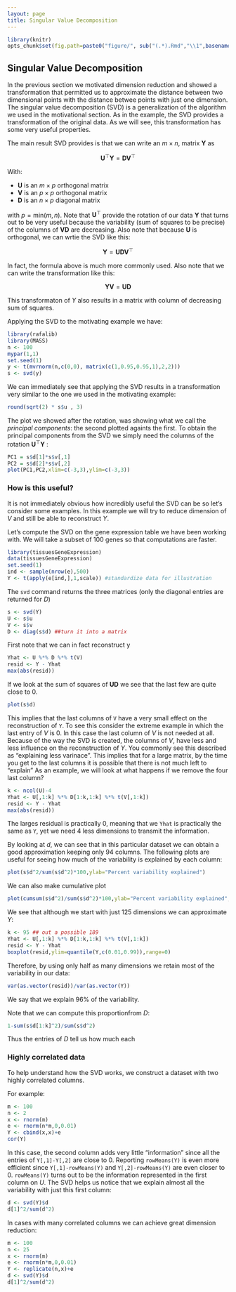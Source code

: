 ```yaml
---
layout: page
title: Singular Value Decomposition
---
```


```r
library(knitr)
opts_chunk$set(fig.path=paste0("figure/", sub("(.*).Rmd","\\1",basename(knitr:::knit_concord$get('infile'))), "-"))
```

## Singular Value Decomposition

In the previous section we motivated dimension reduction and showed a transformation that permitted us to approximate the distance between two dimensional points with the distance betwee points with just one dimension. The singular value decomposition (SVD) is a generalization of the algorithm we used in the motivational section. As in the example, the SVD provides a transformation of the original data. As we will see, this transformation has some very useful properties. 

The main result SVD provides is that we can write an $m \times n$, matrix $\mathbf{Y}$ as

$$\mathbf{U}^\top\mathbf{Y} = \mathbf{DV}^\top$$

With:

* $\mathbf{U}$ is an $m \times p$ orthogonal matrix
* $\mathbf{V}$ is an $p \times p$ orthogonal matrix
* $\mathbf{D}$ is an $n \times p$ diagonal matrix 

with $p=\mbox{min}(m,n)$. Note that $\mathbf{U}^\top$ provide the rotation of our data $\mathbf{Y}$ that turns out to be very useful because the variability (sum of squares to be precise) of the columns of $\mathbf{VD}$ are decreasing.
Also note that because $\mathbf{U}$ is orthogonal, we can wrtie the SVD like this: 

$$\mathbf{Y} = \mathbf{UDV}^\top$$

In fact, the formula above is much more commonly used. Also note that we can write the transformation like this:

$$\mathbf{YV} = \mathbf{UD}$$

This transformaton of $Y$ also results in a matrix with column of decreasing sum of squares.


Applying the SVD to the motivating example we have:

```r
library(rafalib)
library(MASS)
n <- 100
mypar(1,1)
set.seed(1)
y <- t(mvrnorm(n,c(0,0), matrix(c(1,0.95,0.95,1),2,2)))
s <- svd(y)
```

We can immediately see that applying the SVD results in a transformation very similar to the one we used in the motivating example:
```r
round(sqrt(2) * s$u , 3)
```

The plot we showed after the rotation, was showing what we call the _principal components_: the second plotted againts the first. To obtain the principal components from the SVD we simply need the columns of the rotation $\mathbf{U}^\top\mathbf{Y}$ :

```r
PC1 = s$d[1]*s$v[,1]
PC2 = s$d[2]*s$v[,2]
plot(PC1,PC2,xlim=c(-3,3),ylim=c(-3,3))
```


### How is this useful?

It is not immediately obvious how incredibly useful the SVD can be so let's consider some examples. In this example we will try to reduce dimension of $V$ and still be able to reconstruct $Y$.

Let's compute the SVD on the gene expression table we have been working with. We will take a subset of 100 genes so that computations are faster.
```r
library(tissuesGeneExpression)
data(tissuesGeneExpression)
set.seed(1)
ind <- sample(nrow(e),500) 
Y <- t(apply(e[ind,],1,scale)) #standardize data for illustration
```

The `svd` command returns the three matrices (only the diagonal entries are returned for $D$)
```r
s <- svd(Y)
U <- s$u
V <- s$v
D <- diag(s$d) ##turn it into a matrix
```

First note that we can in fact reconstruct y

```r
Yhat <- U %*% D %*% t(V)
resid <- Y - Yhat
max(abs(resid))
```

If we look at the sum of squares of $\mathbf{UD}$ we see that the last few are quite close to 0.  

```r
plot(s$d)
```

This implies that the last columns of `V` have a very small effect on the reconstruction of `Y`. To see this consider the extreme example in which the last entry of $V$ is 0. In this case the last column of $V$ is not needed at all. Because of the way the SVD is created, the columns of $V$, have less and less influence on the reconstruction of $Y$. You commonly see this described as "explaining less varinace". This implies that for a large matrix, by the time you get to the last columns it is possible that there is not much left to "explain" As an example, we will look at what happens if we remove the four last column?

```r
k <- ncol(U)-4
Yhat <- U[,1:k] %*% D[1:k,1:k] %*% t(V[,1:k])
resid <- Y - Yhat 
max(abs(resid))
```

The larges residual is practically 0, meaning that we `Yhat` is practically the same as `Y`, yet we need 4 less dimensions to transmit the information.

By looking at $d$, we can see that in this particular dataset we can obtain a good approximation keeping only 94 columns. The following plots are useful for seeing how much of the variability is explained by each column:

```r
plot(s$d^2/sum(s$d^2)*100,ylab="Percent variability explained")
```

We can also make cumulative plot

```r
plot(cumsum(s$d^2)/sum(s$d^2)*100,ylab="Percent variability explained",ylim=c(0,100),type="l")
```

We see that although we start with just 125 dimensions we can approximate $Y$:

```r
k <- 95 ## out a possible 189
Yhat <- U[,1:k] %*% D[1:k,1:k] %*% t(V[,1:k])
resid <- Y - Yhat
boxplot(resid,ylim=quantile(Y,c(0.01,0.99)),range=0)
```

Therefore, by using only half as many dimensions we retain most of the variability in our data:

```r
var(as.vector(resid))/var(as.vector(Y))
```

We say that we explain 96% of the variability.

Note that we can compute this proportionfrom $D$:
```r
1-sum(s$d[1:k]^2)/sum(s$d^2)
```
Thus the entries of $D$ tell us how much each

### Highly correlated data

To help understand how the SVD works, we construct a dataset with two highly correlated columns. 

For example:

```r
m <- 100
n <- 2
x <- rnorm(m)
e <- rnorm(n*m,0,0.01)
Y <- cbind(x,x)+e
cor(Y)
```
In this case, the second column adds very little "information" since all the entries of `Y[,1]-Y[,2]` are close to 0. Reporting `rowMeans(Y)` is even more efficient since `Y[,1]-rowMeans(Y)` and `Y[,2]-rowMeans(Y)` are even closer to 0. `rowMeans(Y)`  turns out to be the information represented in the first column on $U$. The SVD helps us notice that we explain almost all the variability with just this first column:

```r
d <- svd(Y)$d
d[1]^2/sum(d^2)
```

In cases with many correlated columns we can achieve great dimension reduction:

```r
m <- 100
n <- 25
x <- rnorm(m)
e <- rnorm(n*m,0,0.01)
Y <- replicate(n,x)+e
d <- svd(Y)$d
d[1]^2/sum(d^2)
```





